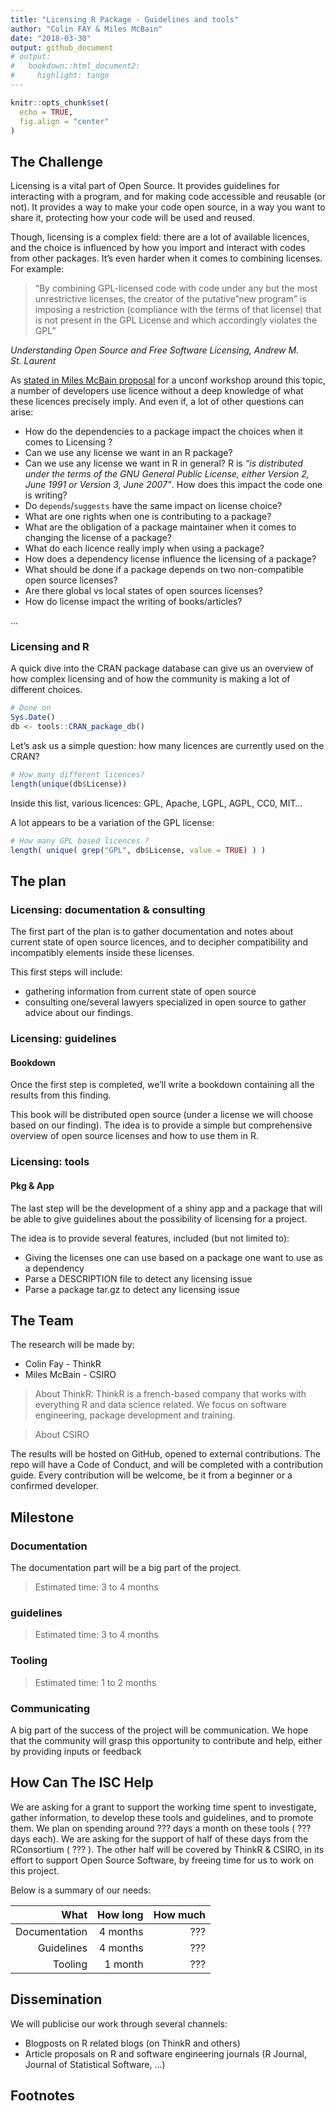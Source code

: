 ```yaml
---
title: "Licensing R Package - Guidelines and tools"
author: "Colin FAY & Miles McBain"
date: "2018-03-30"
output: github_document
# output:
#   bookdown::html_document2:
#     highlight: tango
---
```


```r
knitr::opts_chunk$set(
  echo = TRUE,
  fig.align = "center"
)
```

## The Challenge

Licensing is a vital part of Open Source. It provides guidelines for interacting with a program, and for making code accessible and reusable (or not). It provides a way to make your code open source, in a way you want to share it, protecting how your code will be used and reused.

Though, licensing is a complex field: there are a lot of available licences, and the choice is influenced by how you import and interact with codes from other packages. It's even harder when it comes to combining licenses. For example: 

> "By combining GPL-licensed code with code under any but the most unrestrictive licenses, the creator of the putative "new program" is imposing a restriction (compliance with the terms of that license) that is not present in the GPL License and which accordingly violates the GPL"

_Understanding Open Source and Free Software Licensing, Andrew M. St. Laurent_

As [stated in Miles McBain proposal](https://github.com/ropensci/unconf17/issues/32) for a unconf workshop around this topic, a number of developers use licence without a deep knowledge of what these licences precisely imply. And even if, a lot of other questions can arise: 

+ How do the dependencies to a package impact the choices when it comes to Licensing ?  
+ Can we use any license we want in an R package? 
+ Can we use any license we want in R in general? R is _"is distributed under the terms of the GNU General Public License, either Version 2, June 1991 or Version 3, June 2007"_. How does this impact the code one is writing?
+ Do `depends`/`suggests` have the same impact on license choice?
+ What are one rights when one is contributing to a package? 
+ What are the obligation of a package maintainer when it comes to changing the license of a package? 
+ What do each licence really imply when using a package?  
+ How does a dependency license influence the licensing of a package? 
+ What should be done if a package depends on two non-compatible open source licenses?
+ Are there global vs local states of open sources licenses?
+ How do license impact the writing of books/articles?

...

### Licensing and R

A quick dive into the CRAN package database can give us an overview of how complex licensing and of how the community is making a lot of different choices.

```r
# Done on
Sys.Date()
db <- tools::CRAN_package_db()
```
 
Let's ask us a simple question: how many licences are currently used on the CRAN? 
 
```r
# How many different licences? 
length(unique(db$License))
```

Inside this list, various licences: GPL, Apache, LGPL, AGPL, CC0, MIT...

A lot appears to be a variation of the GPL license:

```r
# How many GPL based licences ? 
length( unique( grep("GPL", db$License, value = TRUE) ) )
```

## The plan

### Licensing: documentation & consulting

The first part of the plan is to gather documentation and notes about current state of open source licences, and to decipher compatibility and incompatibly elements inside these licenses. 

This first steps will include: 

+ gathering information from current state of open source
+ consulting one/several lawyers specialized in open source to gather advice about our findings.

### Licensing: guidelines

#### Bookdown

Once the first step is completed, we'll write a bookdown containing all the results from this finding. 

This book will be distributed open source (under a license we will choose based on our finding). The idea is to provide a simple but comprehensive overview of open source licenses and how to use them in R.

### Licensing: tools

#### Pkg & App

The last step will be the development of a shiny app and a package that will be able to give guidelines about the possibility of licensing for a project. 

The idea is to provide several features, included (but not limited to): 

+ Giving the licenses one can use based on a package one want to use as a dependency
+ Parse a DESCRIPTION file to detect any licensing issue
+ Parse a package tar.gz to detect any licensing issue 

## The Team

The research will be made by: 

+ Colin Fay - ThinkR 
+ Miles McBain - CSIRO

> About ThinkR: ThinkR is a french-based company that works with everything R and data science related. We focus on software engineering, package development and training. 

> About CSIRO

The results will be hosted on GitHub, opened to external contributions. The repo will have a Code of Conduct, and will be completed with a contribution guide. Every contribution will be welcome, be it from a beginner or a confirmed developer.

## Milestone 

### Documentation

The documentation part will be a big part of the project. 

> Estimated time: 3 to 4 months

### guidelines

> Estimated time: 3 to 4 months

### Tooling

> Estimated time: 1 to 2 months

### Communicating 

A big part of the success of the project will be communication. We hope that the community will grasp this opportunity to contribute and help, either by providing inputs or feedback

## How Can The ISC Help

We are asking for a grant to support the working time spent to investigate, gather information, to develop these tools and guidelines, and to promote them. We plan on spending around ??? days a month on these tools (  ???  days each). We are asking for the support of half of these days from the RConsortium ( ??? ). The other half will be covered by ThinkR & CSIRO, in its effort to support Open Source Software, by freeing time for us to work on this project.

Below is a summary of our needs: 


|  What|  How long|  How much|
|--:|--:|--:|
|  Documentation |  4 months|   ??? |
|  Guidelines |  4 months|   ??? |
|  Tooling |  1 month |   ??? |


## Dissemination 

We will publicise our work through several channels: 

+ Blogposts on R related blogs (on ThinkR and others)
+ Article proposals on R and software engineering journals (R Journal, Journal of Statistical Software, ...)

## Footnotes 
